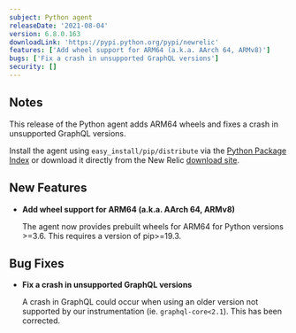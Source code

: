 ```yaml
---
subject: Python agent
releaseDate: '2021-08-04'
version: 6.8.0.163
downloadLink: 'https://pypi.python.org/pypi/newrelic'
features: ['Add wheel support for ARM64 (a.k.a. AArch 64, ARMv8)']
bugs: ['Fix a crash in unsupported GraphQL versions']
security: []
---
```


## Notes

This release of the Python agent adds ARM64 wheels and fixes a crash in unsupported GraphQL versions.

Install the agent using `easy_install/pip/distribute` via the [Python Package Index](https://pypi.python.org/pypi/newrelic) or download it directly from the New Relic [download site](http://download.newrelic.com/python_agent/release).

## New Features

* **Add wheel support for ARM64 (a.k.a. AArch 64, ARMv8)**

  The agent now provides prebuilt wheels for ARM64 for Python versions >=3.6. This requires a version of pip>=19.3.

## Bug Fixes

* **Fix a crash in unsupported GraphQL versions**

  A crash in GraphQL could occur when using an older version not supported by our instrumentation (ie. `graphql-core<2.1`). This has been corrected.
